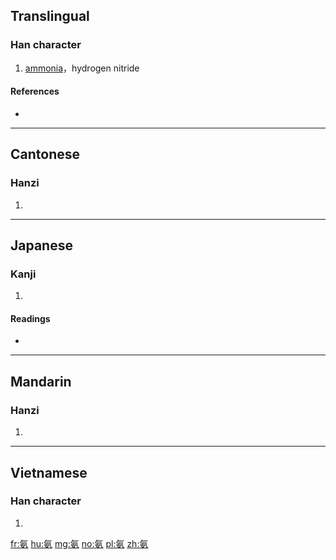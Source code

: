 ==Translingual==

===Han character===
{{Han char|rn=84|rad=气|as=06|sn=10|four=8042<sub>7</sub>|canj=人弓十女 (ONJV)|ids=⿹[[气]][[安]]}}

# [[ammonia]]，hydrogen nitride

====References====
* {{Han ref|kx=0599.151|dkj=17065|hdz=32012.010|uh=6C28|ud=27688|bh=AEF2|bd=44786}}

----

==Cantonese==

===Hanzi===
{{yue-hanzi|jyut=[[ngoi1]], [[on1]]|y=ngoi1, on1}}

# {{defn|lang=yue|sort=气06}}

----

==Japanese==

===Kanji===
{{ja-kanji|grade=|rs=气06}}

# {{defn|lang=ja|sort=气06}}

====Readings====
* {{ja-readings|on=[[あん]] (an)|kun=}}

----

==Mandarin==

===Hanzi===
{{cmn-hanzi|pin=[[ān]] ([[an1]])|wg=an<sup>1</sup>}}

# {{defn|lang=cmn|sort=气06}}

----

==Vietnamese==

===Han character===
{{vi-hantu|[[an]]|rs=气06}}

# {{defn|lang=vi|sort=气06}}

[[fr:氨]]
[[hu:氨]]
[[mg:氨]]
[[no:氨]]
[[pl:氨]]
[[zh:氨]]